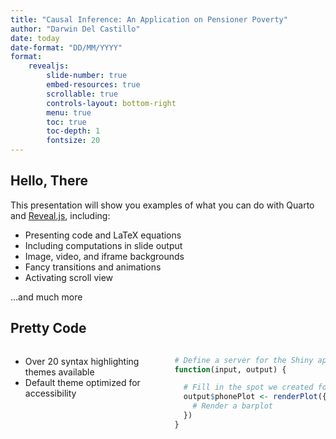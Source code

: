 ```yaml
---
title: "Causal Inference: An Application on Pensioner Poverty"
author: "Darwin Del Castillo"
date: today
date-format: "DD/MM/YYYY"
format:
    revealjs:
        slide-number: true
        embed-resources: true
        scrollable: true
        controls-layout: bottom-right
        menu: true
        toc: true
        toc-depth: 1
        fontsize: 20
---
```


## Hello, There

This presentation will show you examples of what you can do with Quarto and [Reveal.js](https://revealjs.com), including:

-   Presenting code and LaTeX equations
-   Including computations in slide output
-   Image, video, and iframe backgrounds
-   Fancy transitions and animations
-   Activating scroll view

...and much more

## Pretty Code {auto-animate="true"}
::: {.columns}
::: {.column width="50%"}
-   Over 20 syntax highlighting themes available
-   Default theme optimized for accessibility
:::
::: {.column width="50%"}
```.r
# Define a server for the Shiny app
function(input, output) {

  # Fill in the spot we created for a plot
  output$phonePlot <- renderPlot({
    # Render a barplot
  })
}
```
:::
:::

